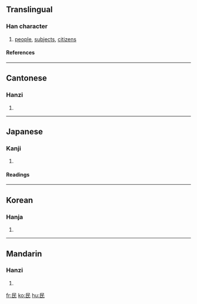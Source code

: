 ==Translingual==
===Han character===
{{Han char|rn=83|rad=氏|as=01|sn=5|four=7774<sub>7</sub>|canj=口女心 (RVP)}}
# [[people]], [[subjects]], [[citizens]]
====References====
{{Han ref|kx=0598.010|dkj=17028|dj=0988.320|hdz=32131.010|uh=6C11|ud=27665|bh=A5C1|bd=42433}}

----
==Cantonese==
===Hanzi===
{{yue-hanzi|jyut=|y=man4}}
# {{defn|Cantonese}}

----
==Japanese==
===Kanji===
{{ja-kanji|grade=4|rs=氏01}}
# {{defn|Japanese}} 
====Readings====
{{ja-readings|on=[[みん]] (min)|kun=[[たみ]] (tami)}}

----
==Korean==
===Hanja===
{{ko-hanja|hangeul=민|eumhun=|rv=min|mr=min|y=min}}
# {{defn|Korean}}

----
==Mandarin==
===Hanzi===
{{cmn-hanzi|pin=[[mín]] ([[min2]]), [[méng]] ([[meng2]])|wg=meng<sup>2</sup>, min<sup>2</sup>}}
# {{defn|Mandarin}}

[[fr:民]]
[[ko:民]]
[[hu:民]]